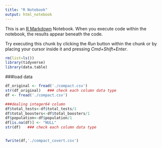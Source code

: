 ```yaml
---
title: "R Notebook"
output: html_notebook
---
```


This is an [R Markdown](http://rmarkdown.rstudio.com) Notebook. When you execute code within the notebook, the results appear beneath the code. 

Try executing this chunk by clicking the *Run* button within the chunk or by placing your cursor inside it and pressing *Cmd+Shift+Enter*. 

```r
rm(list=ls())
library(tidyverse)
library(data.table) 
```

###load data
```r
df_original <- fread('./compact.csv')
str(df_original)   ### check each column data type
df <- fread('./compact.csv')

###dealing integer64 column
df$total_tests<-df$total_tests/1
df$total_boosters<-df$total_boosters/1
df$population<-df$population/1
df[is.na(df)] <- "NULL"
str(df)   ### check each column data type


fwrite(df,'./compact_covert.csv')
```


